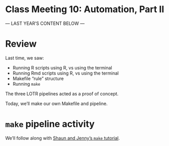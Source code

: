# Class Meeting 10: Automation, Part II

--- LAST YEAR'S CONTENT BELOW ---

# Review

Last time, we saw:

- Running R scripts using R, vs using the terminal
- Running Rmd scripts using R, vs using the terminal
- Makefile "rule" structure
- Running `make`

The three LOTR pipelines acted as a proof of concept.

Today, we'll make our own Makefile and pipeline.

# `make` pipeline activity

We'll follow along with [Shaun and Jenny's `make` tutorial](http://stat545.com/automation04_make-activity.html).
